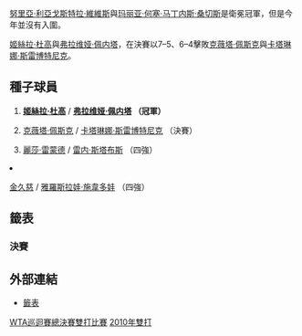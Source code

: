 {{TennisEvents2|2010|WTA巡迴賽總決賽|
 | champ = {{flagicon|ARG}} [[姬絲拉·杜高|姬絲拉·杜高]] <br> {{flagicon|ITA}} [[弗拉维娅·佩内塔|弗拉维娅·佩内塔]] 
 | runner = {{flagicon|CZE}} [[克薇塔·佩斯克|克薇塔·佩斯克]] <br>  {{flagicon|SLO}} [[卡塔琳娜·斯雷博特尼克|卡塔琳娜·斯雷博特尼克]]
 | score = 7–5, 6–4
}}

{{main|2010年WTA巡回赛总决赛}}
[[努里亞·利亞戈斯特拉·維維斯|努里亞·利亞戈斯特拉·維維斯]]與[[玛丽亚·何塞·马丁内斯·桑切斯|玛丽亚·何塞·马丁内斯·桑切斯]]是衛冕冠軍，但是今年並沒有入圍。

[[姬絲拉·杜高|姬絲拉·杜高]]與[[弗拉维娅·佩内塔|弗拉维娅·佩内塔]]，在決賽以7–5、6–4擊敗[[克薇塔·佩斯克|克薇塔·佩斯克]]與[[卡塔琳娜·斯雷博特尼克|卡塔琳娜·斯雷博特尼克]]。

==種子球員==
{{col-begin}}
{{col-2}}
# {{flagicon|ARG}} '''[[姬絲拉·杜高|姬絲拉·杜高]]''' / {{flagicon|ITA}} '''[[弗拉维娅·佩内塔|弗拉维娅·佩内塔]] （冠軍）'''
# {{flagicon|CZE}} [[克薇塔·佩斯克|克薇塔·佩斯克]] / {{flagicon|SLO}} [[卡塔琳娜·斯雷博特尼克|卡塔琳娜·斯雷博特尼克]] （決賽）
{{col-2}}
<ol start="3">
<li> {{flagicon|USA}} [[麗莎·雷蒙德|麗莎·雷蒙德]] / {{flagicon|AUS}} [[雷内·斯塔布斯|雷内·斯塔布斯]] （四強）
<li> {{flagicon|USA}} [[金久慈|金久慈]] / {{flagicon|KAZ}} [[雅羅斯拉娃·施韋多娃|雅羅斯拉娃·施韋多娃]] （四強）
{{col-end}}

==籤表==
{{Draw key}}

===決賽===
{{4TeamBracket-Tennis3
| RD1=四強
| RD2=決賽

| team-width=190

| RD1-seed1=1
| RD1-team1={{flagicon|ARG}} '''[[姬絲拉·杜高|姬絲拉·杜高]]''' <br /> {{flagicon|ITA}} '''[[弗拉维娅·佩内塔|弗拉维娅·佩内塔]]'''
| RD1-score1-1='''6
| RD1-score1-2='''6
| RD1-score1-3=
| RD1-seed2=4
| RD1-team2={{flagicon|USA}} [[金久慈|金久慈]]<br /> {{flagicon|KAZ}} [[雅羅斯拉娃·施韋多娃|雅羅斯拉娃·施韋多娃]]
| RD1-score2-1=4
| RD1-score2-2=4
| RD1-score2-3=

| RD1-seed3=3
| RD1-team3={{flagicon|USA}} [[麗莎·雷蒙德|麗莎·雷蒙德]]<br /> {{flagicon|AUS}} [[雷内·斯塔布斯|雷内·斯塔布斯]]
| RD1-score3-1=6<sup>6</sup>
| RD1-score3-2=3
| RD1-score3-3=
| RD1-seed4=2
| RD1-team4='''{{flagicon|CZE}} [[克薇塔·佩斯克|克薇塔·佩斯克]] <br /> {{flagicon|SLO}} [[卡塔琳娜·斯雷博特尼克|卡塔琳娜·斯雷博特尼克]]
| RD1-score4-1='''7
| RD1-score4-2='''6
| RD1-score4-3=

| RD2-seed1=1
| RD2-team1='''{{flagicon|ARG}} [[姬絲拉·杜高|姬絲拉·杜高]] <br /> {{flagicon|ITA}} [[弗拉维娅·佩内塔|弗拉维娅·佩内塔]]
| RD2-score1-1='''7
| RD2-score1-2='''6
| RD2-score1-3=
| RD2-seed2=2
| RD2-team2={{flagicon|CZE}} [[克薇塔·佩斯克|克薇塔·佩斯克]] <br /> {{flagicon|SLO}} [[卡塔琳娜·斯雷博特尼克|卡塔琳娜·斯雷博特尼克]]
| RD2-score2-1=5
| RD2-score2-2=4
| RD2-score2-3=
}}

==外部連結==
* [https://web.archive.org/web/20101121135442/http://www.wtatour.com/SEWTATour-Archive/posting/2010/808/MDS.pdf 籤表]

{{DEFAULTSORT:2010年WTA巡迴賽總決賽雙打比賽}}

[[Category:2010年WTA巡迴賽|WTA巡迴賽總決賽雙打比賽]]
[[Category:WTA巡迴賽總決賽|2010年雙打]]